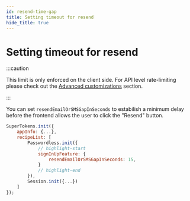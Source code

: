 ```yaml
---
id: resend-time-gap
title: Setting timeout for resend
hide_title: true
---
```



# Setting timeout for resend

:::caution

This limit is only enforced on the client side. For API level rate-limiting please check out the [Advanced customizations](../../advanced-customizations/apis-override/about) section.

:::

You can set `resendEmailOrSMSGapInSeconds` to estabilish a minimum delay before the frontend allows the user to click the "Resend" button.

<FrontendSDKTabs>
<TabItem value="reactjs">

```jsx
SuperTokens.init({
    appInfo: {...},
    recipeList: [
        Passwordless.init({
            // highlight-start
            signInUpFeature: {
                resendEmailOrSMSGapInSeconds: 15,
            }
            // highlight-end
        }),
        Session.init({...})
    ]
});
```

</TabItem>
</FrontendSDKTabs>
